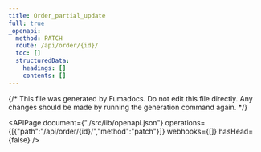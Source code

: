 ```yaml
---
title: Order_partial_update
full: true
_openapi:
  method: PATCH
  route: /api/order/{id}/
  toc: []
  structuredData:
    headings: []
    contents: []
---
```

{/* This file was generated by Fumadocs. Do not edit this file directly. Any changes should be made by running the generation command again. */\}

<APIPage document={"./src/lib/openapi.json"} operations={[{"path":"/api/order/{id}/","method":"patch"}]} webhooks={[]} hasHead={false} />
